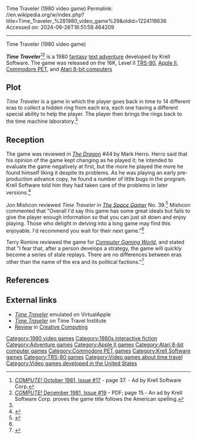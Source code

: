 Time Traveler (1980 video game)
Permalink: //en.wikipedia.org/w/index.php?title=Time_Traveler_%281980_video_game%29&oldid=1224118636
Accessed on: 2024-06-26T16:51:59.464209



------
Time Traveler (1980 video game)
{{Short description|1980 text adventure game}}
{{Distinguish|Time Traveler (video game)}}
{{Infobox video game
|title          = Time Traveler
|image          = Time Traveler - Apple II - title screen.jpg
|caption        = Apple II title screen
|developer      = Krell Software
|publisher      = 
|series         = 
|engine         = 
|released       = 1980<ref>[http://videogamegeek.com/videogame/143470/time-traveller ''Time Traveler'' on VideoGameGeek]</ref>
|genre          = 
|modes          = 
|platforms      = [[Apple II]],<ref name=c17/> [[Atari 8-bit]],<ref name="mania">{{cite web |title=Time Traveler |url=http://www.atarimania.com/game-atari-400-800-xl-xe-time-traveler_5391.html |website=Atari Mania}}</ref> [[TRS-80]],<ref name=c17/> [[Commodore PET|PET]]<ref name=c17/>
}}

'''''Time Traveler'''''<ref name=c17>[https://archive.org/details/1981-10-compute-magazine/page/n37 ''COMPUTE!'' October 1981, Issue #17] - page 37. - Ad by Krell Software Corp.</ref><ref>[https://archive.org/details/1981-12-compute-magazine ''COMPUTE!'' December 1981, Issue #19] - PDF; page 15.- An ad by Krell Software Corp. proves the game title follows the American spelling.</ref> is a 1980 [[fantasy]] [[Interactive fiction|text adventure]] developed by Krell Software. The game was released on the 16K, Level II [[TRS-80]], [[Apple II]], [[Commodore PET]], and [[Atari 8-bit computers]]

== Plot ==

''Time Traveler'' is a game in which the player goes back in time to 14 different eras to collect a hidden ring from each era, each one having a different special ability to help the player. The player then brings the rings back to the time machine laboratory.<ref name="Dragon44"/>

== Reception ==

The game was reviewed in ''[[Dragon (magazine)|The Dragon]]'' #44 by Mark Herro. Herro said that his opinion of the game kept changing as he played it; he intended to evaluate the game negatively at first, but the more he played the more he found himself liking it despite its problems. As he was playing an early pre-production advance copy, he found a number of little bugs in the program. Krell Software told him they had taken care of the problems in later versions.<ref name="Dragon44">{{cite journal|title   = The Electric Eye|author  = Herro, Mark|journal = The Dragon|issue   = 44|date    = December 1980|pages   = 86–87}}</ref>

Jon Mishcon reviewed ''Time Traveler'' in ''[[The Space Gamer]]'' No. 39.<ref name="SG">{{cite journal|last=Mishcon |first=Jon |date=May 1981 |title=Capsule Reviews|journal=[[The Space Gamer]]|publisher=[[Steve Jackson Games]]|issue=39|pages=36}}</ref> Mishcon commented that "Overall I'd say this game has some great ideals but fails to give the player enough information so that you can just sit down and enjoy playing. Those who delight in delving into a long game may find this enjoyable. I'd recommend you wait for their next game."<ref name="SG"/>

Terry Romine reviewed the game for ''[[Computer Gaming World]]'', and stated that "I fear that, after a person develops a strategy, the game will quickly become a series of stale replays. There are no differences between eras other than the name of the era and its political factions."<ref name="CGW1">{{cite magazine |last=Romine |first=Terry |title=Micro - Reviews |magazine=Computer Gaming World |date=November–December 1981 |volume=1 |issue=1 |pages=32}}</ref>

== References ==
{{Reflist}}

== External links ==
* [http://www.virtualapple.org/timetravelerdisk.html ''Time Traveler''] emulated on VirtualApple
* [https://bbs.timetravelinstitute.com/ttidb/time-traveler-1980.104/ ''Time Traveler''] on Time Travel Institute
*[https://archive.org/details/creativecomputing-1981-06/page/n35/mode/2up Review] in [[Creative Computing]]

[[Category:1980 video games]]
[[Category:1980s interactive fiction]]
[[Category:Adventure games]]
[[Category:Apple II games]]
[[Category:Atari 8-bit computer games]]
[[Category:Commodore PET games]]
[[Category:Krell Software games]]
[[Category:TRS-80 games]]
[[Category:Video games about time travel]]
[[Category:Video games developed in the United States]]